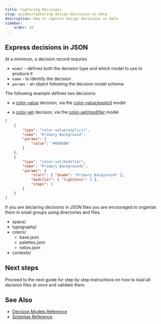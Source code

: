 ```yaml
---
title: Capturing Decisions
slug: guides/capturing-design-decisions-in-data
description: How to capture design decisions in data
sidebar:
    order: 10
---
```



## Express decisions in JSON

At a minimum, a decision record requires

-   `model` - defines both the decision type and which model to use to produce it
-   `name` - to identify the decision
-   `params` - an object following the decision model schema

The following example defines two decisions:

-   a [color-value](/decision-models/color-value) decision, via the
    [color-value/explicit](/decision-models/color-value/explicit) model

-   a [color-set](/decision-models/color-set) decision, via the
    [color-set/modifier](/decision-models/color-set/modifier) model

```json
[
    {
        "type": "color-value/explicit",
        "name": "Primary Background",
        "params": {
            "value": "#090E0B"
        }
    },
    {
        "type": "color-set/modifier",
        "name": "Primary Backgrounds",
        "params": {
            "start": { "$name": "Primary Background" },
            "modifier": { "lightness": 3 },
            "steps": 5
        }
    }
]
```

If you are declaring decisions in JSON files you are encouraged to organize them in small groups
using directories and files.

<FileTree>

-   space/
-   typography/
-   colors/
    -   base.json
    -   palettes.json
    -   ratios.json
-   contexts/

</FileTree>

## Next steps

Proceed to the next guide for step by step instructions on how to load all
decision files at once and validate them.

<LinkCard
    href="/guides/validating-design-decisions-with-schemas"
    title="Loading and validating decisions"
/>

## See Also

-   [Decision Models Reference](/decision-models)
-   [Schemas Reference](/schemas)
